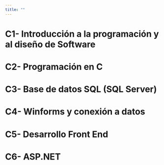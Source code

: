 ```yaml
---
title: ""
---
```


# C1- Introducción a la programación y al diseño de Software




# C2- Programación en C#

# C3- Base de datos SQL (SQL Server)

# C4- Winforms y conexión a datos

# C5- Desarrollo Front End

# C6- ASP.NET